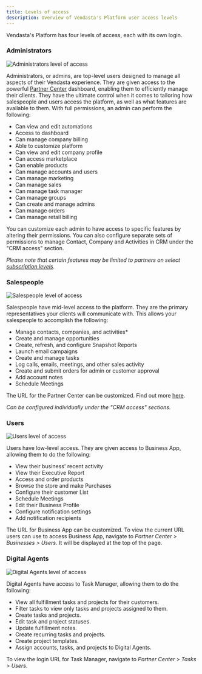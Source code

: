 ```yaml
---
title: Levels of access
description: Overview of Vendasta's Platform user access levels
---
```


Vendasta's Platform has four levels of access, each with its own login.

### Administrators

![Administrators level of access](/img/level-access-admin.jpg)

Administrators, or admins, are top-level users designed to manage all aspects of their Vendasta experience. They are given access to the powerful [Partner Center](/getting-started/welcome-to-vendasta/partner-center) dashboard, enabling them to efficiently manage their clients. They have the ultimate control when it comes to tailoring how salespeople and users access the platform, as well as what features are available to them. With full permissions, an admin can perform the following:

- Can view and edit automations
- Access to dashboard
- Can manage company billing
- Able to customize platform
- Can view and edit company profile
- Can access marketplace
- Can enable products
- Can manage accounts and users
- Can manage marketing
- Can manage sales
- Can manage task manager
- Can manage groups
- Can create and manage admins
- Can manage orders
- Can manage retail billing

You can customize each admin to have access to specific features by altering their permissions. You can also configure separate sets of permissions to manage Contact, Company and Activities in CRM under the "CRM access" section.

*Please note that certain features may be limited to partners on select [subscription levels](https://www.vendasta.com/pricing).*

### Salespeople

![Salespeople level of access](/img/level-access-salespeople.png)

Salespeople have mid-level access to the platform. They are the primary representatives your clients will communicate with. This allows your salespeople to accomplish the following:

- Manage contacts, companies, and activities*
- Create and manage opportunities
- Create, refresh, and configure Snapshot Reports
- Launch email campaigns
- Create and manage tasks
- Log calls, emails, meetings, and other sales activity
- Create and submit orders for admin or customer approval
- Add account notes
- Schedule Meetings

The URL for the Partner Center can be customized. Find out more [here](/getting-started/welcome-to-vendasta/customize-your-domains).

*Can be configured individually under the "CRM access" sections.*

### Users

![Users level of access](/img/level-access-users.png)

Users have low-level access. They are given access to Business App, allowing them to do the following:

- View their business' recent activity
- View their Executive Report
- Access and order products
- Browse the store and make Purchases
- Configure their customer List
- Schedule Meetings
- Edit their Business Profile
- Configure notification settings
- Add notification recipients

The URL for Business App can be customized. To view the current URL users can use to access Business App, navigate to *Partner Center > Businesses > Users*. It will be displayed at the top of the page.

### Digital Agents

![Digital Agents level of access](/img/level-access-digital-agents.png)

Digital Agents have access to Task Manager, allowing them to do the following:

- View all fulfillment tasks and projects for their customers.
- Filter tasks to view only tasks and projects assigned to them.
- Create tasks and projects.
- Edit task and project statuses.
- Update fulfillment notes.
- Create recurring tasks and projects.
- Create project templates.
- Assign accounts, tasks, and projects to Digital Agents.

To view the login URL for Task Manager, navigate to *Partner Center > Tasks > Users*.